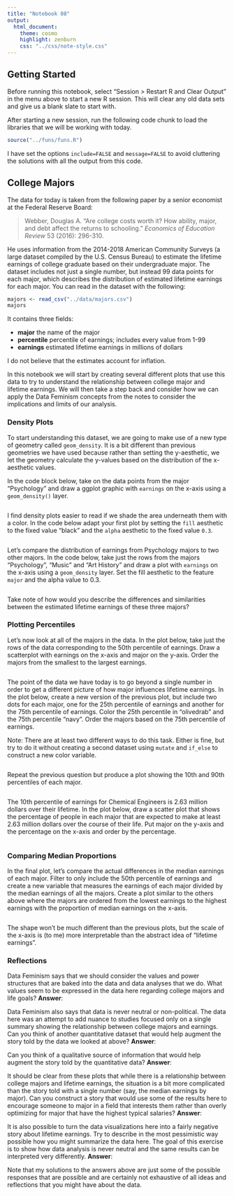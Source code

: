```yaml
---
title: "Notebook 08"
output:
  html_document:
    theme: cosmo
    highlight: zenburn
    css: "../css/note-style.css"
---
```


## Getting Started

Before running this notebook, select "Session > Restart R and Clear Output" in
the menu above to start a new R session. This will clear any old data sets and
give us a blank slate to start with.

After starting a new session, run the following code chunk to load the
libraries that we will be working with today.

```r
source("../funs/funs.R")
```

I have set the options `include=FALSE` and `message=FALSE` to avoid cluttering
the solutions with all the output from this code.

## College Majors

The data for today is taken from the following paper by a senior economist
at the Federal Reserve Board:

> Webber, Douglas A. "Are college costs worth it? How ability, major, and
> debt affect the returns to schooling." *Economics of Education Review* 53
> (2016): 296-310.

He uses information from the 2014-2018 American Community Surveys (a large
dataset compiled by the U.S. Census Bureau) to estimate the lifetime earnings
of college graduate based on their undergraduate major. The dataset includes
not just a single number, but instead 99 data points for each major, which 
describes the distribution of estimated lifetime earnings for each major. 
You can read in the dataset with the following:

```r
majors <- read_csv("../data/majors.csv")
majors
```

It contains three fields:

- **major**        the name of the major
- **percentile**   percentile of earnings; includes every value from 1-99
- **earnings**     estimated lifetime earnings in millions of dollars

I do not believe that the estimates account for inflation.

In this notebook we will start by creating several different plots that use
this data to try to understand the relationship between college major and
lifetime earnings. We will then take a step back and consider how we can apply
the Data Feminism concepts from the notes to consider the implications and
limits of our analysis.

### Density Plots

To start understanding this dataset, we are going to make use of a new type of
geometry called `geom_density`. It is a bit different than previous geometries
we have used because rather than setting the y-aesthetic, we let the geometry
calculate the y-values based on the distribution of the x-aesthetic values.

In the code block below, take on the data points from the major "Psychology"
and draw a ggplot graphic with `earnings` on the x-axis using a `geom_density()`
layer.

```r

```

I find density plots easier to read if we shade the area underneath them with
a color. In the code below adapt your first plot by setting the `fill` aesthetic
to the fixed value "black" and the `alpha` aesthetic to the fixed value `0.3`.

```r

```

Let's compare the distribution of earnings from Psychology majors to two other
majors. In the code below, take just the rows from the majors "Psychology",
"Music" and "Art History" and draw a plot with `earnings` on the x-axis using
a `geom_density` layer. Set the fill aesthetic to the feature `major` and the
alpha value to 0.3.

```r

```

Take note of how would you describe the differences and similarities between
the estimated lifetime earnings of these three majors?

### Plotting Percentiles

Let's now look at all of the majors in the data. In the plot below, take just 
the rows of the data corresponding to the 50th percentile of earnings. Draw a
scatterplot with earnings on the x-axis and major on the y-axis. Order the
majors from the smallest to the largest earnings.

```r

```

The point of the data we have today is to go beyond a single number in order to
get a different picture of how major influences lifetime earnings. In the plot
below, create a new version of the previous plot, but include two dots for 
each major, one for the 25th percentile of earnings and another for the 75th
percentile of earnings. Color the 25th percentile in "olivedrab" and the 75th
percentile "navy". Order the majors based on the 75th percentile of earnings.

Note: There are at least two different ways to do this task. Either is fine,
but try to do it without creating a second dataset using `mutate` and `if_else`
to construct a new color variable.

```r

```

Repeat the previous question but produce a plot showing the 10th and 90th
percentiles of each major.

```r

```

The 10th percentile of earnings for Chemical Engineers is 2.63 million dollars
over their lifetime. In the plot below, draw a scatter plot that shows the 
percentage of people in each major that are expected to make at least 2.63
million dollars over the course of their life. Put major on the y-axis and
the percentage on the x-axis and order by the percentage.

```r

```

### Comparing Median Proportions

In the final plot, let's compare the actual differences in the median earnings
of each major. Filter to only include the 50th percentile of earnings and 
create a new variable that measures the earnings of each major divided by the
median earnings of all the majors. Create a plot similar to the others above
where the majors are ordered from the lowest earnings to the highest earnings
with the proportion of median earnings on the x-axis. 

```r

```

The shape won't be  much different than the previous plots, but the scale of
the x-axis is (to me) more interpretable than the abstract idea of "lifetime
earnings".

### Reflections

Data Feminism says that we should consider the values and power structures that
are baked into the data and data analyses that we do. What values seem to be 
expressed in the data here regarding college majors and life goals?
**Answer**:

Data Feminism also says that data is never neutral or non-political. The data
here was an attempt to add nuance to studies focused only on a single summary
showing the relationship between college majors and earnings. Can you think of
another quantitative dataset that would help augment the story told by the data
we looked at above?
**Answer**:

Can you think of a qualitative source of information that would help augment
the story told by the quantitative data?
**Answer**:

It should be clear from these plots that while there is a relationship between
college majors and lifetime earnings, the situation is a bit more complicated
than the story told with a single number (say, the median earnings by major).
Can you construct a story that would use some of the results here to encourage
someone to major in a field that interests them rather than overly optimizing
for major that have the highest typical salaries?
**Answer**:

It is also possible to turn the data visualizations here into a fairly negative
story about lifetime earnings. Try to describe in the most pessimistic way 
possible how you might summarize the data here. The goal of this exercise is to
show how data analysis is never neutral and the same results can be interpreted
very differently.
**Answer**:

Note that my solutions to the answers above are just some of the possible
responses that are possible and are certainly not exhaustive of all ideas and
reflections that you might have about the data.
